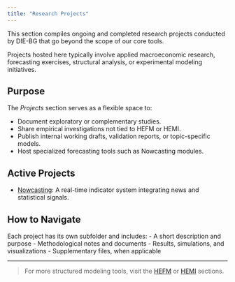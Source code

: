 ```yaml
---
title: "Research Projects"
---
```


This section compiles ongoing and completed research projects conducted by DIE-BG that go beyond the scope of our core tools.

Projects hosted here typically involve applied macroeconomic research, forecasting exercises, structural analysis, or experimental modeling initiatives.

## Purpose

The *Projects* section serves as a flexible space to:

- Document exploratory or complementary studies.
- Share empirical investigations not tied to HEFM or HEMI.
- Publish internal working drafts, validation reports, or topic-specific models.
- Host specialized forecasting tools such as Nowcasting modules.

## Active Projects

- [Nowcasting](./nowcasting/index.qmd): A real-time indicator system integrating news and statistical signals.

## How to Navigate

Each project has its own subfolder and includes:
- A short description and purpose
- Methodological notes and documents
- Results, simulations, and visualizations
- Supplementary files, when applicable

---

> For more structured modeling tools, visit the [HEFM](../hefm/index.qmd) or [HEMI](../hemi/index.qmd) sections.
